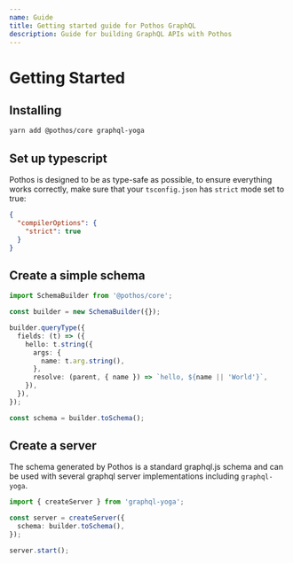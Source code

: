 ```yaml
---
name: Guide
title: Getting started guide for Pothos GraphQL
description: Guide for building GraphQL APIs with Pothos
---
```





# Getting Started

## Installing

```bash
yarn add @pothos/core graphql-yoga
```

## Set up typescript

Pothos is designed to be as type-safe as possible, to ensure everything works correctly, make sure
that your `tsconfig.json` has `strict` mode set to true:

```json
{
  "compilerOptions": {
    "strict": true
  }
}
```

## Create a simple schema

```typescript
import SchemaBuilder from '@pothos/core';

const builder = new SchemaBuilder({});

builder.queryType({
  fields: (t) => ({
    hello: t.string({
      args: {
        name: t.arg.string(),
      },
      resolve: (parent, { name }) => `hello, ${name || 'World'}`,
    }),
  }),
});

const schema = builder.toSchema();
```

## Create a server

The schema generated by Pothos is a standard graphql.js schema and can be used with several graphql
server implementations including `graphql-yoga`.

```typescript
import { createServer } from 'graphql-yoga';

const server = createServer({
  schema: builder.toSchema(),
});

server.start();
```
